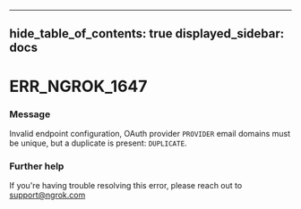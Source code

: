 

---
hide_table_of_contents: true
displayed_sidebar: docs
---


# ERR_NGROK_1647

### Message
Invalid endpoint configuration, OAuth provider `PROVIDER` email domains must be unique, but a duplicate is present: `DUPLICATE`.

<ErrorDetails />



### Further help
If you're having trouble resolving this error, please reach out to [support@ngrok.com](mailto:support@ngrok.com?subject=Help%20with%20ERR_NGROK_1647)

